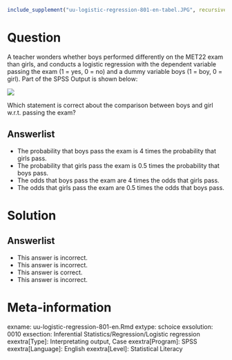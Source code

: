 ```{r, echo = FALSE, results = "hide"}
include_supplement("uu-logistic-regression-801-en-tabel.JPG", recursive = TRUE)
```


Question
========
  
A teacher wonders whether boys performed differently on the MET22 exam than girls, and conducts a logistic regression with the dependent variable passing the exam (1 = yes, 0 = no) and a dummy variable boys (1 = boy, 0 = girl). Part of the SPSS Output is shown below: 

![](uu-logistic-regression-801-en-tabel.JPG)

Which statement is correct about the comparison between boys and girl w.r.t. passing the exam? 
  
Answerlist
----------
* The probability that boys pass the exam is 4 times the probability that girls pass. 
* The probability that girls pass the exam is 0.5 times the probability that boys pass.
* The odds that boys pass the exam are 4 times the odds that girls pass.
* The odds that girls pass the exam are 0.5 times the odds that boys pass.

Solution
========



Answerlist
----------
* This answer is incorrect.
* This answer is incorrect.
* This answer is correct.
* This answer is incorrect.

Meta-information
================
exname: uu-logistic-regression-801-en.Rmd
extype: schoice
exsolution: 0010
exsection: Inferential Statistics/Regression/Logistic regression
exextra[Type]: Interpretating output, Case
exextra[Program]: SPSS
exextra[Language]: English
exextra[Level]: Statistical Literacy